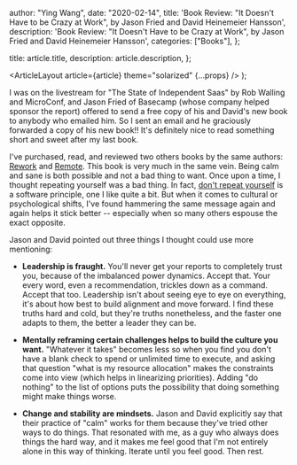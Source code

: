 
  author: "Ying Wang",
  date: "2020-02-14",
  title:
    'Book Review: "It Doesn\'t Have to be Crazy at Work", by Jason Fried and David Heinemeier Hansson',
  description:
    'Book Review: "It Doesn\'t Have to be Crazy at Work", by Jason Fried and David Heinemeier Hansson',
  categories: ["Books"],
};

  title: article.title,
  description: article.description,
};

  <ArticleLayout article={article} theme="solarized" {...props} />
);

I was on the livestream for "The State of Independent Saas" by Rob Walling and
MicroConf, and Jason Fried of Basecamp (whose company helped sponsor the report)
offered to send a free copy of his and David's new book to anybody who emailed
him. So I sent an email and he graciously forwarded a copy of his new book!!
It's definitely nice to read something short and sweet after my last book.

I've purchased, read, and reviewed two others books by the same authors:
[Rework](/posts/2018/04/04/rework) and [Remote](/posts/2018/05/23/remote). This
book is very much in the same vein. Being calm and sane is both possible and not
a bad thing to want. Once upon a time, I thought repeating yourself was a bad
thing. In fact, [don't repeat
yourself](https://en.wikipedia.org/wiki/Don%27t_repeat_yourself) is a software
principle, one I like quite a bit. But when it comes to cultural or
psychological shifts, I've found hammering the same message again and again
helps it stick better -- especially when so many others espouse the exact
opposite.

Jason and David pointed out three things I thought could use more mentioning:

- **Leadership is fraught.** You'll never get your reports to completely trust
  you, because of the imbalanced power dynamics. Accept that. Your every word,
  even a recommendation, trickles down as a command. Accept that too.
  Leadership isn't about seeing eye to eye on everything, it's about how best
  to build alignment and move forward. I find these truths hard and cold, but
  they're truths nonetheless, and the faster one adapts to them, the better a
  leader they can be.

- **Mentally reframing certain challenges helps to build the culture you
  want.** "Whatever it takes" becomes less so when you find you don't have a
  blank check to spend or unlimited time to execute, and asking that question
  "what is my resource allocation" makes the constraints come into view (which
  helps in linearizing priorities). Adding "do nothing" to the list of options
  puts the possibility that doing something might make things worse.

- **Change and stability are mindsets.** Jason and David explicitly say that
  their practice of "calm" works for them because they've tried other ways to
  do things. That resonated with me, as a guy who always does things the hard
  way, and it makes me feel good that I'm not entirely alone in this way of
  thinking. Iterate until you feel good. Then rest.

